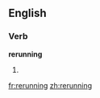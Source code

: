 ==English==

===Verb===
'''rerunning'''

# {{third-person singular of|rerun}}

[[fr:rerunning]]
[[zh:rerunning]]